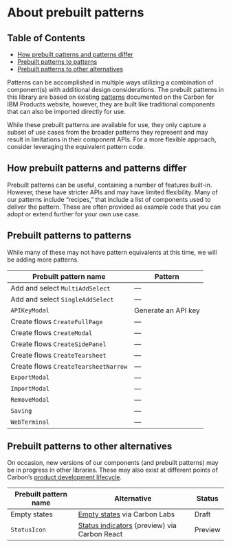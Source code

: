 
<Meta title="Patterns/Prebuilt patterns/About" />

# About prebuilt patterns

## Table of Contents
- [How prebuilt patterns and patterns differ](#prebuilt-patterns-versus-patterns)
- [Prebuilt patterns to patterns](#prebuilt-patterns-to-patterns)
- [Prebuilt patterns to other alternatives](#prebuilt-patterns-to-other-alternatives)

Patterns can be accomplished in multiple ways utilizing a combination of component(s) with additional design considerations.
The prebuilt patterns in this library are based on existing [patterns](https://pages.github.ibm.com/carbon/ibm-products/patterns/overview/patterns/)
documented on the Carbon for IBM Products website, however, they are built like traditional components that can also be imported directly for use.

While these prebuilt patterns are available for use, they only capture a subset of use cases from the broader patterns they represent and may
result in limitations in their component APIs. For a more flexible approach, consider leveraging the equivalent pattern code.

## How prebuilt patterns and patterns differ

Prebuilt patterns can be useful, containing a number of features built-in. However, these have stricter APIs and may have limited flexibility.
Many of our patterns include “recipes,” that include a list of components used to deliver the pattern. These are often provided as example code
that you can adopt or extend further for your own use case.

## Prebuilt patterns to patterns

While many of these may not have pattern equivalents at this time, we will be adding more patterns.

| Prebuilt pattern name                | Pattern |
---------------------------------------|----------
| Add and select `MultiAddSelect`      | —
| Add and select `SingleAddSelect`     | —
| `APIKeyModal`                        | <LinkTo title="Patterns/Generate an API key" name="Overview">Generate an API key</LinkTo>
| Create flows `CreateFullPage`        | —
| Create flows `CreateModal`           | —
| Create flows `CreateSidePanel`       | —
| Create flows `CreateTearsheet`       | —
| Create flows `CreateTearsheetNarrow` | —
| `ExportModal`                        | —
| `ImportModal`                        | —
| `RemoveModal`                        | —
| `Saving`                             | —
| `WebTerminal`                        | —

## Prebuilt patterns to other alternatives

On occasion, new versions of our components (and prebuilt patterns) may be in progress in other libraries. These may also exist at different
points of Carbon’s [product development lifecycle](https://carbondesignsystem.com/contributing/product-development-lifecycle/).

| Prebuilt pattern name        | Alternative | Status         |
-------------------------------|-------------|----------------|
| Empty states                 | [Empty states](https://labs.carbondesignsystem.com/?path=/docs/web-components_components-empty-state) via Carbon Labs | Draft
| `StatusIcon`                 | [Status indicators](https://react.carbondesignsystem.com/?path=/docs/experimental-statusindicators) (preview) via Carbon React | Preview
